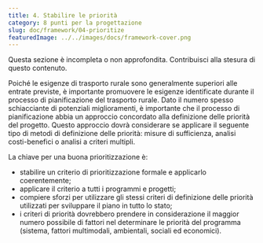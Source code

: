 ```yaml
---
title: 4. Stabilire le priorità
category: 8 punti per la progettazione
slug: doc/framework/04-prioritize
featuredImage: ../../images/docs/framework-cover.png
---
```


<Callout color="grey">
  Questa sezione è incompleta o non approfondita. Contribuisci alla stesura di
  questo contenuto.
</Callout>

Poiché le esigenze di trasporto rurale sono generalmente superiori alle entrate previste, è importante promuovere le esigenze identificate durante il processo di pianificazione del trasporto rurale. Dato il numero spesso schiacciante di potenziali miglioramenti, è importante che il processo di pianificazione abbia un approccio concordato alla definizione delle priorità del progetto. Questo approccio dovrà considerare se applicare il seguente tipo di metodi di definizione delle priorità: misure di sufficienza, analisi costi-benefici o analisi a criteri multipli.

La chiave per una buona prioritizzazione è:

- stabilire un criterio di prioritizzazione formale e applicarlo coerentemente;
- applicare il criterio a tutti i programmi e progetti;
- compiere sforzi per utilizzare gli stessi criteri di definizione delle priorità utilizzati per sviluppare il piano in tutto lo stato;
- i criteri di priorità dovrebbero prendere in considerazione il maggior numero possibile di fattori nel determinare le priorità del programma (sistema, fattori multimodali, ambientali, sociali ed economici).
